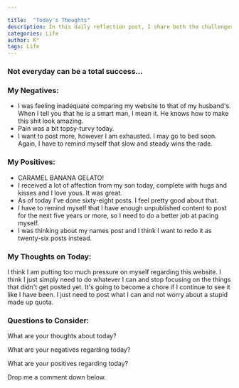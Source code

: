 ```yaml
---

title:  "Today's Thoughts"
description: In this daily reflection post, I share both the challenges and bright moments of my day. Despite dealing with chronic pain, late starts, and worried moments about my four-year-old's health, I found joy in unexpected places - like a rare "I love you" from my teenager and some meaningful progress with my work. I'm learning to acknowledge both the ups and downs, celebrating small victories like managing to eat a bit more than usual. This kind of honest daily check-in helps me stay grounded and might become a regular feature of my blog.
categories: Life
author: K°
tags: Life
---
```

### Not everyday can be a total success...

### My Negatives:
- I was feeling inadequate comparing my website to that of my husband's. When I tell you that he is a smart man, I mean it. He knows how to make this shit look amazing.
- Pain was a bit topsy-turvy today.
- I want to post more, however I am exhausted. I may go to bed soon. Again, I have to remind myself that slow and steady wins the rade.

### My Positives:
- CARAMEL BANANA GELATO!
- I received a lot of affection from my son today, complete with hugs and kisses and I love yous. It was great.
- As of today I've done sixty-eight posts. I feel pretty good about that.
- I have to remind myself that I have enough unpublished content to post for the next five years or more, so I need to do a better job at pacing myself.
- I was thinking about my names post and I think I want to redo it as twenty-six posts instead.

### My Thoughts on Today:
I think I am putting too much pressure on myself regarding this website. I think I just simply need to do whatever I can and stop focusing on the things that didn't get posted yet. It's going to become a chore if I continue to see it like I have been. I just need to post what I can and not worry about a stupid made up quota.


### Questions to Consider:
What are your thoughts about today?

What are your negatives regarding today?

What are your positives regarding today?

Drop me a comment down below.

